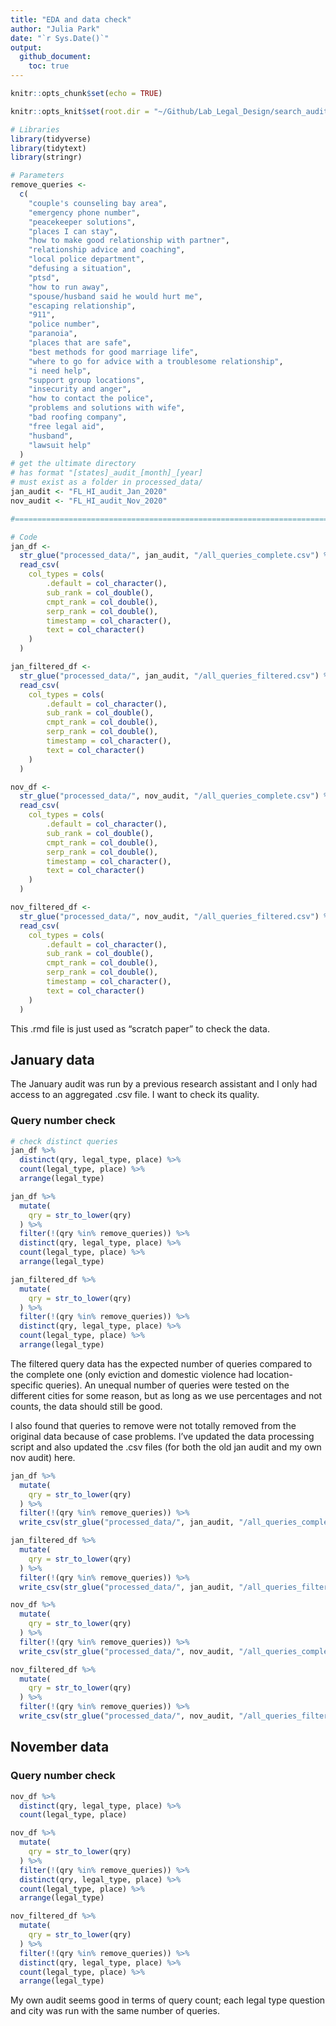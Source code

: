 ```yaml
---
title: "EDA and data check"
author: "Julia Park"
date: "`r Sys.Date()`"
output: 
  github_document:
    toc: true
---
```


```r
knitr::opts_chunk$set(echo = TRUE)

knitr::opts_knit$set(root.dir = "~/Github/Lab_Legal_Design/search_audit")
```

```r
# Libraries
library(tidyverse)
library(tidytext)
library(stringr)

# Parameters
remove_queries <- 
  c(
    "couple's counseling bay area", 
    "emergency phone number", 
    "peacekeeper solutions", 
    "places I can stay", 
    "how to make good relationship with partner", 
    "relationship advice and coaching", 
    "local police department", 
    "defusing a situation", 
    "ptsd", 
    "how to run away", 
    "spouse/husband said he would hurt me", 
    "escaping relationship", 
    "911", 
    "police number", 
    "paranoia", 
    "places that are safe", 
    "best methods for good marriage life", 
    "where to go for advice with a troublesome relationship", 
    "i need help", 
    "support group locations", 
    "insecurity and anger", 
    "how to contact the police", 
    "problems and solutions with wife",
    "bad roofing company",
    "free legal aid",
    "husband",
    "lawsuit help"
  )
# get the ultimate directory
# has format "[states]_audit_[month]_[year]
# must exist as a folder in processed_data/
jan_audit <- "FL_HI_audit_Jan_2020"
nov_audit <- "FL_HI_audit_Nov_2020"

#===============================================================================

# Code
jan_df <- 
  str_glue("processed_data/", jan_audit, "/all_queries_complete.csv") %>%
  read_csv(
    col_types = cols(
        .default = col_character(),
        sub_rank = col_double(),
        cmpt_rank = col_double(),
        serp_rank = col_double(),
        timestamp = col_character(),
        text = col_character()
    )
  )

jan_filtered_df <- 
  str_glue("processed_data/", jan_audit, "/all_queries_filtered.csv") %>%
  read_csv(
    col_types = cols(
        .default = col_character(),
        sub_rank = col_double(),
        cmpt_rank = col_double(),
        serp_rank = col_double(),
        timestamp = col_character(),
        text = col_character()
    )
  )

nov_df <- 
  str_glue("processed_data/", nov_audit, "/all_queries_complete.csv") %>%
  read_csv(
    col_types = cols(
        .default = col_character(),
        sub_rank = col_double(),
        cmpt_rank = col_double(),
        serp_rank = col_double(),
        timestamp = col_character(),
        text = col_character()
    )
  )

nov_filtered_df <- 
  str_glue("processed_data/", nov_audit, "/all_queries_filtered.csv") %>%
  read_csv(
    col_types = cols(
        .default = col_character(),
        sub_rank = col_double(),
        cmpt_rank = col_double(),
        serp_rank = col_double(),
        timestamp = col_character(),
        text = col_character()
    )
  )
```

This .rmd file is just used as "scratch paper" to check the data. 

## January data

The January audit was run by a previous research assistant and I only had access to an aggregated .csv file. I want to check its quality. 

### Query number check

```r
# check distinct queries 
jan_df %>% 
  distinct(qry, legal_type, place) %>% 
  count(legal_type, place) %>% 
  arrange(legal_type)

jan_df %>% 
  mutate(
    qry = str_to_lower(qry)
  ) %>% 
  filter(!(qry %in% remove_queries)) %>% 
  distinct(qry, legal_type, place) %>% 
  count(legal_type, place) %>% 
  arrange(legal_type)

jan_filtered_df %>% 
  mutate(
    qry = str_to_lower(qry)
  ) %>% 
  filter(!(qry %in% remove_queries)) %>% 
  distinct(qry, legal_type, place) %>% 
  count(legal_type, place) %>% 
  arrange(legal_type)

```

The filtered query data has the expected number of queries compared to the complete one (only eviction and domestic violence had location-specific queries). An unequal number of queries were tested on the different cities for some reason, but as long as we use percentages and not counts, the data should still be good. 

I also found that queries to remove were not totally removed from the original data because of case problems. I've updated the data processing script and also updated the .csv files (for both the old jan audit and my own nov audit) here. 

```r
jan_df %>% 
  mutate(
    qry = str_to_lower(qry)
  ) %>% 
  filter(!(qry %in% remove_queries)) %>% 
  write_csv(str_glue("processed_data/", jan_audit, "/all_queries_complete.csv"))

jan_filtered_df %>% 
  mutate(
    qry = str_to_lower(qry)
  ) %>% 
  filter(!(qry %in% remove_queries)) %>% 
  write_csv(str_glue("processed_data/", jan_audit, "/all_queries_filtered.csv"))

nov_df %>% 
  mutate(
    qry = str_to_lower(qry)
  ) %>% 
  filter(!(qry %in% remove_queries)) %>% 
  write_csv(str_glue("processed_data/", nov_audit, "/all_queries_complete.csv"))

nov_filtered_df %>% 
  mutate(
    qry = str_to_lower(qry)
  ) %>% 
  filter(!(qry %in% remove_queries)) %>% 
  write_csv(str_glue("processed_data/", nov_audit, "/all_queries_filtered.csv"))
```

## November data

### Query number check

```r
nov_df %>% 
  distinct(qry, legal_type, place) %>% 
  count(legal_type, place)

nov_df %>% 
  mutate(
    qry = str_to_lower(qry)
  ) %>% 
  filter(!(qry %in% remove_queries)) %>% 
  distinct(qry, legal_type, place) %>% 
  count(legal_type, place) %>% 
  arrange(legal_type)

nov_filtered_df %>% 
  mutate(
    qry = str_to_lower(qry)
  ) %>% 
  filter(!(qry %in% remove_queries)) %>% 
  distinct(qry, legal_type, place) %>% 
  count(legal_type, place) %>% 
  arrange(legal_type)

```

My own audit seems good in terms of query count; each legal type question and city was run with the same number of queries. 
